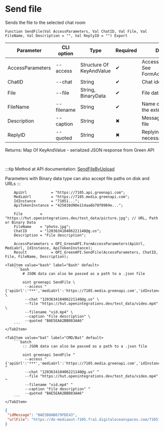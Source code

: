 ﻿---
sidebar_position: 2
description: Send file and other functions to work with Green API in the Open Integration Package, a free open-source integration library for 1C:Enterprise 8, OneScript and CLI
keywords: [1C, 1С, 1С:Enterprise, 1С:Enterprise 8.3, API, Integration, Services, Exchange, OneScript, CLI, Green API]
---


# Send file
 Sends the file to the selected chat room



`Function SendFile(Val AccessParameters, Val ChatID, Val File, Val FileName, Val Description = "", Val ReplyID = "") Export`

  | Parameter | CLI option | Type | Required | Description |
  |-|-|-|-|-|
  | AccessParameters | --access | Structure Of KeyAndValue | &#x2714; | Access parameters. See FormAccessParameters |
  | ChatID | --chat | String | &#x2714; | Chat identifier |
  | File | --file | String, BinaryData | &#x2714; | File data or filepath |
  | FileName | --filename | String | &#x2714; | Name of the file with the extension |
  | Description | --caption | String | &#x2716; | Message text below the file |
  | ReplyID | --quoted | String | &#x2716; | Replying message id if necessary |

  
  Returns:  Map Of KeyAndValue - serialized JSON response from Green API

<br/>

:::tip
Method at API documentation: [SendFileByUpload](https://green-api.com/docs/api/sending/SendFileByUpload/)

Parameters with Binary data type can also accept file paths on disk and URLs
:::
<br/>



```bsl title="1C:Enterprise/OneScript code example"
    ApiUrl           = "https://7105.api.greenapi.com";
    MediaUrl         = "https://7105.media.greenapi.com";
    IdInstance       = "71051...";
    ApiTokenInstance = "425010d90e114aa6b78f0969e...";

    File        = "https://hut.openintegrations.dev/test_data/picture.jpg"; // URL, Path or Binary Data
    FileName    = "photo.jpg";
    ChatID      = "120363410406221140@g.us";
    Description = "File description";

    AccessParameters = OPI_GreenAPI.FormAccessParameters(ApiUrl, MediaUrl, IdInstance, ApiTokenInstance);
    Result           = OPI_GreenAPI.SendFile(AccessParameters, ChatID, File, FileName, Description);
```
 

 <Tabs>
  
    <TabItem value="bash" label="Bash" default>
        ```bash
            # JSON data can also be passed as a path to a .json file
            
            oint greenapi SendFile \
             --access "{'apiUrl':'***','mediaUrl':'https://7105.media.greenapi.com','idInstance':'7105187566','apiTokenInstance':'***'}" \
             --chat "120363410406221140@g.us" \
             --file "https://hut.openintegrations.dev/test_data/video.mp4" \
             --filename "vid.mp4" \
             --caption "File description" \
             --quoted "BAE5EAA2BB083AA6"
        ```
    </TabItem>
  
    <TabItem value="bat" label="CMD/Bat" default>
        ```batch
            :: JSON data can also be passed as a path to a .json file
            
            oint greenapi SendFile ^
             --access "{'apiUrl':'***','mediaUrl':'https://7105.media.greenapi.com','idInstance':'7105187566','apiTokenInstance':'***'}" ^
             --chat "120363410406221140@g.us" ^
             --file "https://hut.openintegrations.dev/test_data/video.mp4" ^
             --filename "vid.mp4" ^
             --caption "File description" ^
             --quoted "BAE5EAA2BB083AA6"
        ```
    </TabItem>
</Tabs>


```json title="Result"
{
 "idMessage": "BAE5B8AB679FDE43",
 "urlFile": "https://do-mediaout-7105.fra1.digitaloceanspaces.com/7105187566/d6fceb32-0748-40d4-bac3-5b2748112275.jpg"
}
```
